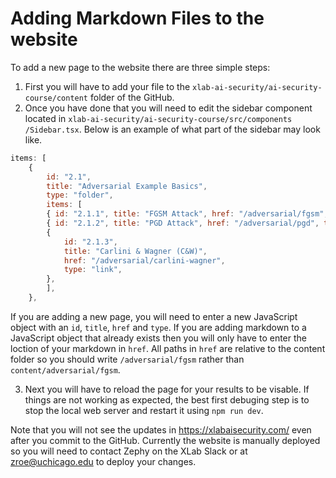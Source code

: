 # Adding Markdown Files to the website

To add a new page to the website there are three simple steps:

1.  First you will have to add your file to the `xlab-ai-security/ai-security-course/content` folder of the GitHub.
2.  Once you have done that you will need to edit the sidebar component located in `xlab-ai-security/ai-security-course/src/components
/Sidebar.tsx`. Below is an example of what part of the sidebar may look like.

```JavaScript
items: [
    {
        id: "2.1",
        title: "Adversarial Example Basics",
        type: "folder",
        items: [
        { id: "2.1.1", title: "FGSM Attack", href: "/adversarial/fgsm", type: "link" },
        { id: "2.1.2", title: "PGD Attack", href: "/adversarial/pgd", type: "link" },
        {
            id: "2.1.3",
            title: "Carlini & Wagner (C&W)",
            href: "/adversarial/carlini-wagner",
            type: "link",
        },
        ],
    },
```

If you are adding a new page, you will need to enter a new JavaScript object with
an `id`, `title`, `href` and `type`. If you are adding markdown to a JavaScript object that already
exists then you will only have to enter the loction of your markdown in `href`. All
paths in `href` are relative to the content folder so you should write `/adversarial/fgsm`
rather than `content/adversarial/fgsm`.

3.  Next you will have to reload the page for your results to be visable. If things are not
    working as expected, the best first debuging step is to stop the local web server and restart
    it using `npm run dev`.

Note that you will not see the updates in https://xlabaisecurity.com/ even after you commit to the GitHub. Currently the website
is manually deployed so you will need to contact Zephy on the XLab Slack or at zroe@uchicago.edu to deploy your changes. 
